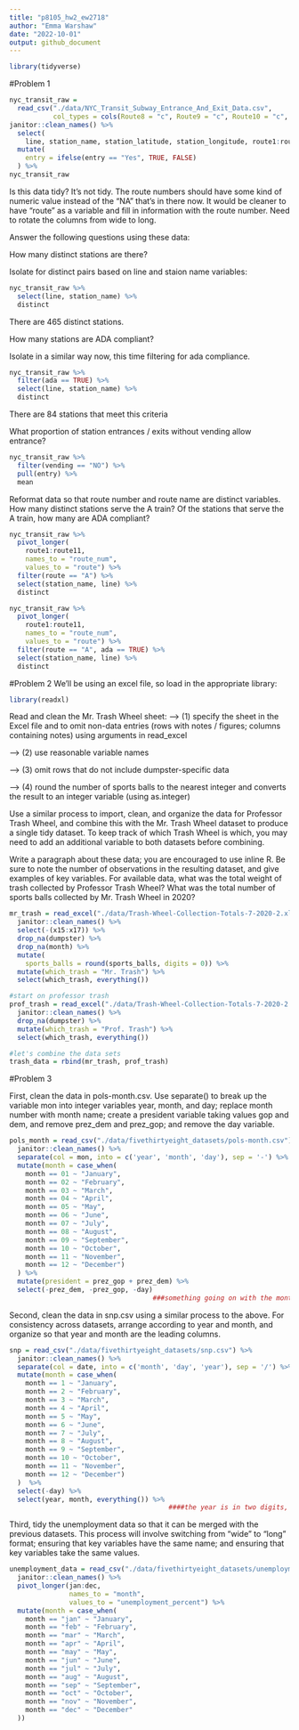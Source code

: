 ```yaml
---
title: "p8105_hw2_ew2718"
author: "Emma Warshaw"
date: "2022-10-01"
output: github_document
---
```

```r
library(tidyverse)
```

#Problem 1
```r
nyc_transit_raw = 
  read_csv("./data/NYC_Transit_Subway_Entrance_And_Exit_Data.csv",
           col_types = cols(Route8 = "c", Route9 = "c", Route10 = "c", Route11 = "c")) %>%  
janitor::clean_names() %>% 
  select(
    line, station_name, station_latitude, station_longitude, route1:route11, entry, vending, entrance_type, ada) %>% 
  mutate(
    entry = ifelse(entry == "Yes", TRUE, FALSE) 
  ) %>% 
nyc_transit_raw
```

Is this data tidy? 
It's not tidy.  The route numbers should have some kind of numeric value instead of the "NA" that's in there now.  It would be cleaner to have "route" as a variable and fill in information with the route number.  Need to rotate the columns from wide to long.

Answer the following questions using these data: 

How many distinct stations are there? 

Isolate for distinct pairs based on line and staion name variables: 

```r
nyc_transit_raw %>% 
  select(line, station_name) %>% 
  distinct
```
There are 465 distinct stations. 

How many stations are ADA compliant? 

Isolate in a similar way now, this time filtering for ada compliance.

```r
nyc_transit_raw %>% 
  filter(ada == TRUE) %>% 
  select(line, station_name) %>% 
  distinct
```
There are 84 stations that meet this criteria

What proportion of station entrances / exits without vending allow entrance? 

```r
nyc_transit_raw %>% 
  filter(vending == "NO") %>% 
  pull(entry) %>% 
  mean
```

Reformat data so that route number and route name are distinct variables. How many distinct stations serve the A train? Of the stations that serve the A train, how many are ADA compliant?
```r
nyc_transit_raw %>% 
  pivot_longer(
    route1:route11,
    names_to = "route_num",
    values_to = "route") %>% 
  filter(route == "A") %>% 
  select(station_name, line) %>% 
  distinct

nyc_transit_raw %>% 
  pivot_longer(
    route1:route11,
    names_to = "route_num",
    values_to = "route") %>% 
  filter(route == "A", ada == TRUE) %>% 
  select(station_name, line) %>% 
  distinct
```

#Problem 2
We'll be using an excel file, so load in the appropriate library: 

```r
library(readxl)
```

Read and clean the Mr. Trash Wheel sheet: 
--> (1) specify the sheet in the Excel file and to omit non-data entries (rows with notes / figures; columns containing notes) using arguments in read_excel

--> (2) use reasonable variable names

--> (3) omit rows that do not include dumpster-specific data

--> (4) round the number of sports balls to the nearest integer and converts the result to an integer variable (using as.integer)

Use a similar process to import, clean, and organize the data for Professor Trash Wheel, and combine this with the Mr. Trash Wheel dataset to produce a single tidy dataset. To keep track of which Trash Wheel is which, you may need to add an additional variable to both datasets before combining.

Write a paragraph about these data; you are encouraged to use inline R. Be sure to note the number of observations in the resulting dataset, and give examples of key variables. For available data, what was the total weight of trash collected by Professor Trash Wheel? What was the total number of sports balls collected by Mr. Trash Wheel in 2020?
```r
mr_trash = read_excel("./data/Trash-Wheel-Collection-Totals-7-2020-2.xlsx", sheet = "Mr. Trash Wheel") %>%
  janitor::clean_names() %>%
  select(-(x15:x17)) %>%
  drop_na(dumpster) %>%
  drop_na(month) %>% 
  mutate(
    sports_balls = round(sports_balls, digits = 0)) %>% 
  mutate(which_trash = "Mr. Trash") %>% 
  select(which_trash, everything())

#start on professor trash
prof_trash = read_excel("./data/Trash-Wheel-Collection-Totals-7-2020-2.xlsx", sheet = "Professor Trash Wheel") %>% 
  janitor::clean_names() %>%
  drop_na(dumpster) %>%
  mutate(which_trash = "Prof. Trash") %>% 
  select(which_trash, everything())

#let's combine the data sets
trash_data = rbind(mr_trash, prof_trash)
```

#Problem 3

First, clean the data in pols-month.csv. Use separate() to break up the variable mon into integer variables year, month, and day; replace month number with month name; create a president variable taking values gop and dem, and remove prez_dem and prez_gop; and remove the day variable.

```r
pols_month = read_csv("./data/fivethirtyeight_datasets/pols-month.csv") %>%
  janitor::clean_names() %>%
  separate(col = mon, into = c('year', 'month', 'day'), sep = '-') %>%
  mutate(month = case_when(
    month == 01 ~ "January",
    month == 02 ~ "February",
    month == 03 ~ "March",
    month == 04 ~ "April",
    month == 05 ~ "May",
    month == 06 ~ "June",
    month == 07 ~ "July",
    month == 08 ~ "August",
    month == 09 ~ "September",
    month == 10 ~ "October",
    month == 11 ~ "November",
    month == 12 ~ "December")
  ) %>% 
  mutate(president = prez_gop + prez_dem) %>%
  select(-prez_dem, -prez_gop, -day)
                                    ###something going on with the months, not sure why I get NA
```

Second, clean the data in snp.csv using a similar process to the above. For consistency across datasets, arrange according to year and month, and organize so that year and month are the leading columns.

```r
snp = read_csv("./data/fivethirtyeight_datasets/snp.csv") %>%
  janitor::clean_names() %>%
  separate(col = date, into = c('month', 'day', 'year'), sep = '/') %>% 
  mutate(month = case_when(
    month == 1 ~ "January",
    month == 2 ~ "February",
    month == 3 ~ "March",
    month == 4 ~ "April",
    month == 5 ~ "May",
    month == 6 ~ "June",
    month == 7 ~ "July",
    month == 8 ~ "August",
    month == 9 ~ "September",
    month == 10 ~ "October",
    month == 11 ~ "November",
    month == 12 ~ "December")
  )  %>% 
  select(-day) %>% 
  select(year, month, everything()) %>% 
                                        ####the year is in two digits, have to make it 4 somehow
```

Third, tidy the unemployment data so that it can be merged with the previous datasets. This process will involve switching from “wide” to “long” format; ensuring that key variables have the same name; and ensuring that key variables take the same values.
```r
unemployment_data = read_csv("./data/fivethirtyeight_datasets/unemployment.csv") %>% 
  janitor::clean_names() %>%
  pivot_longer(jan:dec, 
               names_to = "month",
               values_to = "unemployment_percent") %>% 
  mutate(month = case_when(
    month == "jan" ~ "January",
    month == "feb" ~ "February",
    month == "mar" ~ "March",
    month == "apr" ~ "April",
    month == "may" ~ "May",
    month == "jun" ~ "June",
    month == "jul" ~ "July",
    month == "aug" ~ "August",
    month == "sep" ~ "September",
    month == "oct" ~ "October",
    month == "nov" ~ "November",
    month == "dec" ~ "December"
  ))
```

